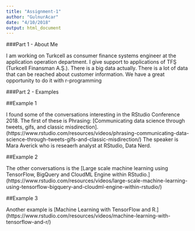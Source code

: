 ```yaml
---
title: "Assignment-1"
author: "GulnurAcar"
date: "4/10/2018"
output: html_document
---
```


###Part 1 - About Me

I am working on Turkcell as consumer finance systems engineer at the application operation department. I give support to applications of TFŞ (Turkcell Finansman A.Ş.). There is a big data actually. There is a lot of data that can be reached about customer information. We have a great opportunity to do it with r-programming

###Part 2 - Examples

##Example 1

I found some of the conversations interesting in the RStudio Conference 2018. The first of these is Phrasing: [Communicating data science through tweets, gifs, and classic misdirection].(https://www.rstudio.com/resources/videos/phrasing-communicating-data-science-through-tweets-gifs-and-classic-misdirection/) The speaker is Mara Averick who is reseaerh analyst at RStudio, Data Nerd. 

##Example 2

The other conversations is the [Large scale machine learning using TensorFlow, BigQuery and CloudML Engine within RStudio.] (https://www.rstudio.com/resources/videos/large-scale-machine-learning-using-tensorflow-bigquery-and-cloudml-engine-within-rstudio/)

##Example 3

Another example is [Machine Learning with TensorFlow and R.] (https://www.rstudio.com/resources/videos/machine-learning-with-tensorflow-and-r/)



